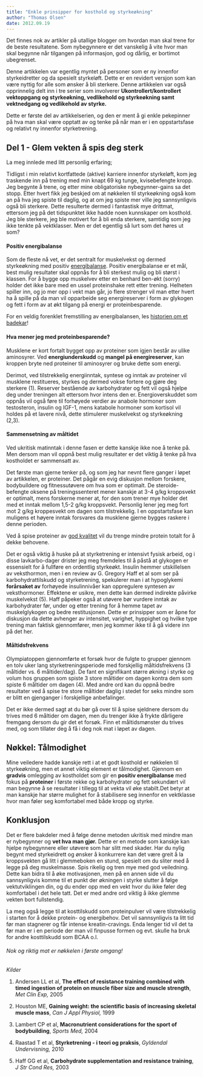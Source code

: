 ```yaml
---
title: "Enkle prinsipper for kosthold og styrkeøkning"
author: "Thomas Olsen"
date: 2012.09.19
---
```


Det finnes nok av artikler på utallige blogger om hvordan man skal trene for de beste resultatene. Som nybegynnere er det vanskelig å vite hvor man skal begynne når tilgangen på informasjon, god og dårlig, er bortimot ubegrenset.

Denne artikkelen var egentlig myntet på personer som er ny innenfor styrkeidretter og da spesielt styrkeløft. Dette er en revidert versjon som kan være nyttig for alle som ønsker å bli sterkere. Denne artikkelen var også opprinnelig delt inn i tre serier som involverer **Ukontrollert/kontrollert vektoppgang og styrkeøkning, vedlikehold og styrkeøkning samt vektnedgang og vedlikehold av styrke.**

Dette er første del av artikkelserien, og den er ment å gi enkle pekepinner på hva man skal være opptatt av og tenke på når man er i en oppstartsfase og relativt ny innenfor styrketrening.

## Del 1 - Glem vekten å spis deg sterk

La meg innlede med litt personlig erfaring;

Tidligst i min relativt kortfattede (aktive) karriere innenfor styrkeløft, kom jeg traskende inn på trening med min knapt 69 kg tunge, kvisebefengte kropp. Jeg begynte å trene, og etter mine obligatoriske nybegynner-gains sa det stopp. Etter hvert fikk jeg beskjed om at nøkkelen til styrkeøkning også kom an på hva jeg spiste til daglig, og at om jeg spiste mer ville jeg sannsynligvis også bli sterkere. Dette resulterte dermed i fantastisk mye drittmat, ettersom jeg på det tidspunktet ikke hadde noen kunnskaper om kosthold. Jeg ble sterkere, jeg ble motivert for å bli enda sterkere, samtidig som jeg ikke tenkte på vektklasser. Men er det egentlig så lurt som det høres ut som?

#### Positiv energibalanse

Som de fleste nå vet, er det sentralt for muskelvekst og dermed styrkeøkning med positiv [energibalanse](energibalansen.qmd). Positiv energibalanse er et mål, best mulig resultater skal oppnås for å bli sterkest mulig og bli størst i klassen. For å bygge opp muskelvev etter en benhard ben-økt (sorry) holder det ikke bare med en ussel proteinshake rett etter trening. Helheten spiller inn, og jo mer opp i vekt man går, jo flere strenger vil man etter hvert ha å spille på da man vil opparbeide seg energireserver i form av glykogen og fett i form av at økt tilgang på energi er proteinbesparende.

For en veldig forenklet fremstilling av energibalansen, les [historien om et badekar](energibalanse-badekar.qmd)!

#### Hva mener jeg med proteinbesparende?

Musklene er kort fortalt bygget opp av proteiner som igjen består av ulike aminosyrer. Ved **energiunderskudd** og **mangel på energireserver**, kan kroppen bryte ned proteiner til aminosyrer og bruke dette som energi.

Derimot, ved tilstrekkelig energiinntak, syntese og inntak av proteiner vil musklene restitueres, styrkes og dermed vokse fortere og gjøre deg sterkere (1). Reserver bestående av karbohydrater og fett vil også hjelpe deg under treningen alt ettersom hvor intens den er. Energioverskuddet som oppnås vil også føre til forhøyede verdier av anabole hormoner som testosteron, insulin og IGF-1, mens katabole hormoner som kortisol vil holdes på et lavere nivå, dette stimulerer muskelvekst og styrkeøkning (2,3).

#### Sammensetning av måltidet

Ved ukritisk matinntak i denne fasen er dette kanskje ikke noe å tenke på. Men dersom man vil oppnå best mulig resultater er det viktig å tenke på hva kostholdet er sammensatt av.

Det første man gjerne tenker på, og som jeg har nevnt flere ganger i løpet av artikkelen, er proteiner. Det pågår en evig diskusjon mellom forskere, bodybuildere og fitnessutøvere om hva som er optimalt. De steroide-befengte oksene på treningssenteret mener kanskje at 3-4 g/kg kroppsvekt er optimalt, mens forskerne mener at, for den som trener mye holder det med et inntak mellom 1,5-2 g/kg kroppsvekt. Personlig lener jeg meg fort mot 2 g/kg kroppesvekt om dagen som tilstrekkelig. I en oppstartsfase kan muligens et høyere inntak forsvares da musklene gjerne bygges raskere i denne perioden.

Ved å spise proteiner av [god kvalitet](proteinkvalitet.qmd) vil du trenge mindre protein totalt for å dekke behovene.

Det er også viktig å huske på at styrketrening er intensivt fysisk arbeid, og i disse lavkarbo-dager drister jeg meg fremdeles til å påstå at glykogen er essensielt for å fullføre en ordentlig styrkeøkt. Insulin hemmer utskillelsen av veksthormon, men i en review av G. Gregory Haff et al som ser på karbohydrattilskudd og styrketrening, spekulerer man i at hypoglykemi **forårsaket av** forhøyede insulinnivåer kan oppregulere syntesen av veksthormoner. Effektene er usikre, men dette kan dermed indirekte påvirke muskelvekst (5). Haff påpeker også at utøvere bør vurdere inntak av karbohydrater før, under og etter trening for å hemme tapet av muskelglykogen og bedre restitusjonen. Dette er prinsipper som er åpne for diskusjon da dette avhenger av intensitet, varighet, hyppighet og hvilke type trening man faktisk gjennomfører, men jeg kommer ikke til å gå videre inn på det her.

#### Måltidsfrekvens

Olympiatoppen gjennomførte et forsøk hvor de fulgte to grupper gjennom en tolv uker lang styrketreningsperiode med forskjellig måltidsfrekvens (3 måltider vs. 6 måltider/dag). De fant en signifikant større økning i styrke og volum hos gruppen som spiste 3 store måltider om dagen kontra dem som spiste 6 måltider om dagen (4). Med andre ord kan du oppnå bedre resultater ved å spise tre store måltider daglig i stedet for seks mindre som er blitt en gjenganger i forskjellige anbefalinger.

Det er ikke dermed sagt at du bør gå over til å spise sjeldnere dersom du trives med 6 måltider om dagen, men du trenger ikke å frykte dårligere fremgang dersom du gir det et forsøk. Finn et måltidsmønster du trives med, og som tillater deg å få i deg nok mat i løpet av dagen.

## Nøkkel: Tålmodighet

Mine veiledere hadde kanskje rett i at et godt kosthold er nøkkelen til styrkeøkning, men et annet viktig element er tålmodighet. Gjennom en **gradvis** omlegging av kostholdet som gir en **positiv energibalanse** med fokus på **proteiner** i første rekke og karbohydrater og fett sekundært vil man begynne å se resultater i tillegg til at vekta vil øke stabilt.Det betyr at man kanskje har større mulighet for å stabilisere seg innenfor en vektklasse hvor man føler seg komfortabel med både kropp og styrke.

## Konklusjon

Det er flere bakdeler med å følge denne metoden ukritisk med mindre man er nybegynner og **vet hva man gjør.** Dette er en metode som kanskje kan hjelpe nybegynnere eller utøvere som har slitt med skader. Har du nylig begynt med styrkeidrett og ønsker å konkurrere kan det være greit å la kroppsvekten gå litt i glemmeboken en stund, spesielt om du sliter med å legge på deg muskelmasse. Spis rikelig og tren mye med god veiledning. Dette kan bidra til å øke motivasjonen, men på en annen side vil du sannsynligvis komme til et punkt der økningen i styrke slutter å følge vektutviklingen din, og du ender opp med en vekt hvor du ikke føler deg komfortabel i det hele tatt. Det er med andre ord viktig å ikke glemme vekten bort fullstendig.

La meg også legge til at kosttilskudd som proteinpulver vil være tilstrekkelig i starten for å dekke protein- og energibehov. Det vil sannsynligvis ta litt tid før man stagnerer og får intense kreatin-cravings. Enda lenger tid vil det ta før man er i en periode der man vil finpusse formen og evt. skulle ha bruk for andre kosttilskudd som BCAA o.l.

###### Nok og riktig mat er nøkkelen i første omgang!

*Kilder*

1.  Andersen LL et al, **The effect of resistance training combined with timed ingestion of protein on muscle fiber size and muscle strength**, *Met Clin Exp,* 2005

2.  Houston ME, **Gaining weight: the scientific basis of increasing skeletal muscle mass**, *Can J Appl Physiol,* 1999

3.  Lambert CP et al, **Macronutrient considerations for the sport of bodybuilding**, *Sports Med,* 2004

4.  Raastad T et al, **Styrketrening - i teori og praksis**, *Gyldendal Undervisning,* 2010

5.  Haff GG et al, **Carbohydrate supplementation and resistance training**, *J Str Cond Res,* 2003
